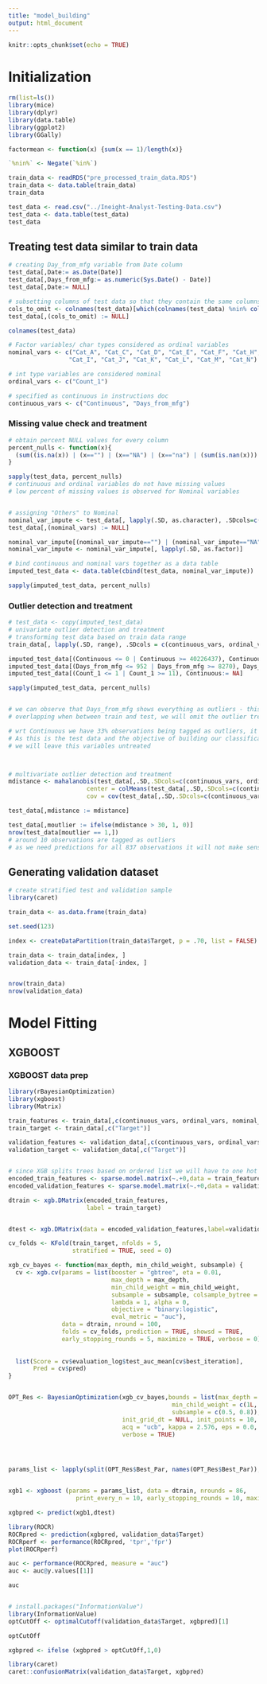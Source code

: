 ```yaml
---
title: "model_building"
output: html_document
---
```


```r
knitr::opts_chunk$set(echo = TRUE)
```

# Initialization

```r
rm(list=ls())
library(mice)
library(dplyr)
library(data.table)
library(ggplot2)
library(GGally)

factormean <- function(x) {sum(x == 1)/length(x)}

`%nin%` <- Negate(`%in%`)

```



```r
train_data <- readRDS("pre_processed_train_data.RDS")
train_data <- data.table(train_data)
train_data

test_data <- read.csv("../Ineight-Analyst-Testing-Data.csv")
test_data <- data.table(test_data)
test_data
```


## Treating test data similar to train data
```r
# creating Day_from_mfg variable from Date column
test_data[,Date:= as.Date(Date)]
test_data[,Days_from_mfg:= as.numeric(Sys.Date() - Date)]
test_data[,Date:= NULL]

# subsetting columns of test data so that they contain the same columns as train data
cols_to_omit <- colnames(test_data)[which(colnames(test_data) %nin% colnames(train_data))]
test_data[,(cols_to_omit) := NULL]

colnames(test_data)
```


```r

# Factor variables/ char types considered as ordinal variables
nominal_vars <- c("Cat_A", "Cat_C", "Cat_D", "Cat_E", "Cat_F", "Cat_H",
                 "Cat_I", "Cat_J", "Cat_K", "Cat_L", "Cat_M", "Cat_N")

# int type variables are considered nominal
ordinal_vars <- c("Count_1")

# specified as continuous in instructions doc
continuous_vars <- c("Continuous", "Days_from_mfg")

```


### Missing value check and treatment
```r
# obtain percent NULL values for every column
percent_nulls <- function(x){
  (sum((is.na(x)) | (x=="") | (x=="NA") | (x=="na") | (sum(is.nan(x))) | sum(is.null(x)))/length(x) * 100)
}

sapply(test_data, percent_nulls)
# continuous and ordinal variables do not have missing values
# low percent of missing values is observed for Nominal variables


# assigning "Others" to Nominal
nominal_var_impute <- test_data[, lapply(.SD, as.character), .SDcols=c(nominal_vars)]
test_data[,(nominal_vars) := NULL]

nominal_var_impute[(nominal_var_impute=="") | (nominal_var_impute=="NA") | (nominal_var_impute=="na")] <- "Others"
nominal_var_impute <- nominal_var_impute[, lapply(.SD, as.factor)]

# bind continuous and nominal vars together as a data table
imputed_test_data <- data.table(cbind(test_data, nominal_var_impute))

sapply(imputed_test_data, percent_nulls)

```

### Outlier detection and treatment
```r

# test_data <- copy(imputed_test_data)
# univariate outlier detection and treatment
# transforming test data based on train data range
train_data[, lapply(.SD, range), .SDcols = c(continuous_vars, ordinal_vars)]

imputed_test_data[(Continuous <= 0 | Continuous >= 40226437), Continuous:= NA]
imputed_test_data[(Days_from_mfg <= 952 | Days_from_mfg >= 8270), Days_from_mfg:= NA]
imputed_test_data[(Count_1 <= 1 | Count_1 >= 11), Continuous:= NA]

sapply(imputed_test_data, percent_nulls)


# we can observe that Days_from_mfg shows everything as outliers - this can be because of time periods not
# overlapping when between train and test, we will omit the outlier treatment for this variable

# wrt Continuous we have 33% observations being tagged as outliers, it is a sizeable number
# As this is the test data and the objective of building our classification model is not clear
# we will leave this variables untreated



# multivariate outlier detection and treatment
mdistance <- mahalanobis(test_data[,.SD,.SDcols=c(continuous_vars, ordinal_vars)], 
                      center = colMeans(test_data[,.SD,.SDcols=c(continuous_vars, ordinal_vars)]),
                      cov = cov(test_data[,.SD,.SDcols=c(continuous_vars, ordinal_vars)]))

test_data[,mdistance := mdistance]

test_data[,moutlier := ifelse(mdistance > 30, 1, 0)]
nrow(test_data[moutlier == 1,])
# around 10 observations are tagged as outliers
# as we need predictions for all 837 observations it will not make sense to remove these rows, we will skip removing these

```

## Generating validation dataset
```r
# create stratified test and validation sample
library(caret)

train_data <- as.data.frame(train_data)

set.seed(123)

index <- createDataPartition(train_data$Target, p = .70, list = FALSE)

train_data <- train_data[index, ]
validation_data <- train_data[-index, ]


nrow(train_data)
nrow(validation_data)

```



# Model Fitting

## XGBOOST
### XGBOOST data prep
```r
library(rBayesianOptimization)
library(xgboost)
library(Matrix)

train_features <- train_data[,c(continuous_vars, ordinal_vars, nominal_vars)]
train_target <- train_data[,c("Target")]

validation_features <- validation_data[,c(continuous_vars, ordinal_vars, nominal_vars)]
validation_target <- validation_data[,c("Target")]


# since XGB splits trees based on ordered list we will have to one hot encode the ordinal and nominal variables
encoded_train_features <- sparse.model.matrix(~.+0,data = train_features[, !names(train_features) %in% "Target"])
encoded_validation_features <- sparse.model.matrix(~.+0,data = validation_features[, !names(validation_features) %in% "Target"])

```



```r

dtrain <- xgb.DMatrix(encoded_train_features,
                      label = train_target)


dtest <- xgb.DMatrix(data = encoded_validation_features,label=validation_target)

cv_folds <- KFold(train_target, nfolds = 5,
                  stratified = TRUE, seed = 0)

xgb_cv_bayes <- function(max_depth, min_child_weight, subsample) {
  cv <- xgb.cv(params = list(booster = "gbtree", eta = 0.01,
                             max_depth = max_depth,
                             min_child_weight = min_child_weight,
                             subsample = subsample, colsample_bytree = 0.3,
                             lambda = 1, alpha = 0,
                             objective = "binary:logistic",
                             eval_metric = "auc"),
               data = dtrain, nround = 100,
               folds = cv_folds, prediction = TRUE, showsd = TRUE,
               early_stopping_rounds = 5, maximize = TRUE, verbose = 0)
  
  
  list(Score = cv$evaluation_log$test_auc_mean[cv$best_iteration],
       Pred = cv$pred)
}


OPT_Res <- BayesianOptimization(xgb_cv_bayes,bounds = list(max_depth = c(2L, 6L),
                                              min_child_weight = c(1L, 10L),
                                              subsample = c(0.5, 0.8)),
                                init_grid_dt = NULL, init_points = 10, n_iter = 20,
                                acq = "ucb", kappa = 2.576, eps = 0.0,
                                verbose = TRUE)




params_list <- lapply(split(OPT_Res$Best_Par, names(OPT_Res$Best_Par)), unname)


xgb1 <- xgboost (params = params_list, data = dtrain, nrounds = 86, 
                   print_every_n = 10, early_stopping_rounds = 10, maximize = F , eval_metric = "error")

xgbpred <- predict(xgb1,dtest)

library(ROCR)
ROCRpred <- prediction(xgbpred, validation_data$Target)
ROCRperf <- performance(ROCRpred, 'tpr','fpr')
plot(ROCRperf)

auc <- performance(ROCRpred, measure = "auc")
auc <- auc@y.values[[1]]

auc


# install.packages("InformationValue")
library(InformationValue)
optCutOff <- optimalCutoff(validation_data$Target, xgbpred)[1] 

optCutOff

xgbpred <- ifelse (xgbpred > optCutOff,1,0)

library(caret)
caret::confusionMatrix(validation_data$Target, xgbpred)
```

